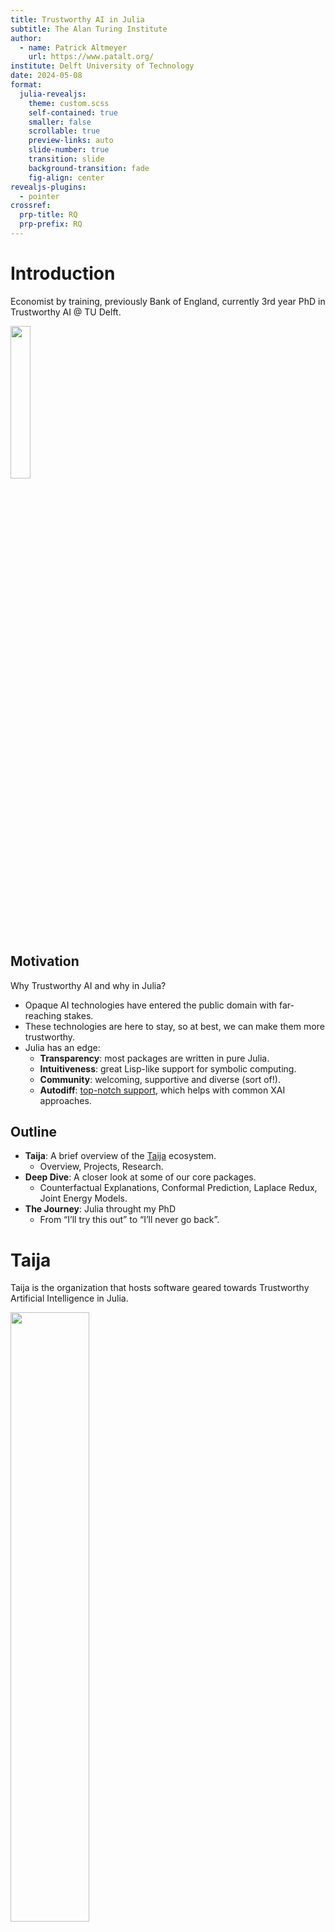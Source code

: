 ```yaml
---
title: Trustworthy AI in Julia
subtitle: The Alan Turing Institute
author: 
  - name: Patrick Altmeyer
    url: https://www.patalt.org/
institute: Delft University of Technology
date: 2024-05-08
format: 
  julia-revealjs:
    theme: custom.scss
    self-contained: true
    smaller: false
    scrollable: true
    preview-links: auto
    slide-number: true
    transition: slide
    background-transition: fade
    fig-align: center
revealjs-plugins:
  - pointer
crossref: 
  prp-title: RQ
  prp-prefix: RQ
---
```


# Introduction {.nostretch} 

Economist by training, previously Bank of England, currently 3rd year PhD in Trustworthy AI \@ TU Delft.

![](/www/images/qr.png){width="25%" fig-align="center"}

## Motivation {.smaller}

Why Trustworthy AI and why in Julia?

::: {.incremental}

- Opaque AI technologies have entered the public domain with far-reaching stakes.
- These technologies are here to stay, so at best, we can make them more trustworthy. 
- Julia has an edge:
  - **Transparency**: most packages are written in pure Julia.
  - **Intuitiveness**: great Lisp-like support for symbolic computing.
  - **Community**: welcoming, supportive and diverse (sort of!). 
  - **Autodiff**: [top-notch support](https://discourse.julialang.org/t/automatic-differentiation-julia-implementation-advantages/24975), which helps with common XAI approaches.

:::

## Outline

:::{.incremental}

- **Taija**: A brief overview of the [Taija](https://github.com/JuliaTrustworthyAI) ecosystem.
  - Overview, Projects, Research. 
- **Deep Dive**: A closer look at some of our core packages.
  - Counterfactual Explanations, Conformal Prediction, Laplace Redux, Joint Energy Models. 
- **The Journey**: Julia throught my PhD 
  - From "I'll try this out" to "I'll never go back".

:::

# Taija

Taija is the organization that hosts software geared towards Trustworthy Artificial Intelligence in Julia.

![](www/logo.png){.absolute bottom=-300 right=50 width="50%"}

## Overview {.smaller}

#### Core Packages

- Model Explainability ([CounterfactualExplanations.jl](https://github.com/JuliaTrustworthyAI/CounterfactualExplanations.jl))
- Predictive Uncertainty Quantification ([ConformalPrediction.jl](https://github.com/JuliaTrustworthyAI/ConformalPrediction.jl))
- Effortless Bayesian Deep Learning ([LaplaceRedux.jl](https://github.com/JuliaTrustworthyAI/LaplaceRedux.jl))

#### Meta Packages

- Plotting ([TaijaPlotting.jl](https://github.com/JuliaTrustworthyAI/TaijaPlotting.jl))
- Datasets for testing and benchmarking ([TaijaData.jl](https://github.com/JuliaTrustworthyAI/TaijaData.jl))
- Parallelization ([TaijaParallel.jl](https://github.com/JuliaTrustworthyAI/TaijaParallel.jl))
- Interoperability with other programming languages ([TaijaInteroperability.jl](https://github.com/JuliaTrustworthyAI/TaijaInteroperability.jl))

The [TaijaBase.jl](https://github.com/JuliaTrustworthyAI/TaijaBase.jl) package provides common symbols, types and functions that are used across all or multiple Taija packages.

## Milestones {auto-animate=true}

#### 2021

- First small-scale project in Julia on Bayesian regression.

## Milestones {auto-animate=true}

#### 2022

- Presented `CounterfactualExplanations.jl` and `LaplaceRedux.jl` at JuliaCon.

#### 2021

- First small-scale project in Julia on Bayesian regression.

## Milestones {auto-animate=true}

#### 2023

- Presented `ConformalPrediction.jl` at JuliaCon. 
- TU Delft students work on `CounterfactualExplanations.jl` and `LaPlaceRedux.jl`.
- `CounterfactualExplanations.jl` published in JuliaCon proceedings.

#### 2022

- Presented `CounterfactualExplanations.jl` and `LaplaceRedux.jl` at JuliaCon.

#### 2021

- First small-scale project in Julia on Bayesian regression.

## Milestones {auto-animate=true}

#### 2024

- Multiple presentations at JuliaCon this summer.
- GSoC/JSoC projects on Causal Counterfactuals and Conformal Bayes.
- TU Delft students working on `TaijaInteractive.jl`.

#### 2023

- Presented `ConformalPrediction.jl` at JuliaCon. 
- TU Delft students work on `CounterfactualExplanations.jl` and `LaPlaceRedux.jl`.
- `CounterfactualExplanations.jl` published in JuliaCon proceedings.

#### 2022

- Presented `CounterfactualExplanations.jl` and `LaplaceRedux.jl` at JuliaCon.

#### 2021

- First small-scale project in Julia on Bayesian regression.

## Research {.smaller}

Taija has been used in the following publications:

- *Conformal Intent Classification and Clarification for Fast and Accurate Intent Recognition* [@hengst2024conformal] [upcoming](https://arxiv.org/abs/2403.18973) in ACL’s NAACL Findings 2024^[Experiments were run in parallel using Python's MAPIE and ConformalPrediction.jl, in order to cross-check results. Reported results were produced using MAPIE.].
- *Faithful Model Explanations through Energy-Constrained Conformal Counterfactuals* [@altmeyer2024faithful] [published](https://ojs.aaai.org/index.php/AAAI/article/view/28956) in Proceedings of the AAAI Conference on Artificial Intelligence 2024.
- *Explaining Black-Box Models through Counterfactuals* [@altmeyer2023explaining] [published](https://proceedings.juliacon.org/papers/10.21105/jcon.00130) in JuliaCon Proceedings.
- *Endogenous Macrodynamics in Algorithmic Recourse* [@altmeyer2023endogenous] [published](https://ieeexplore.ieee.org/abstract/document/10136130) in Proceedings of the 2023 IEEE Conference on Secure and Trustworthy Machine Learning (SaTML).

# Counterfactual Explanations

`CounterfactualExplanations.jl`: A [package](https://github.com/JuliaTrustworthyAI/CounterfactualExplanations.jl) for Counterfactual Explanations and Algorithmic Recourse in Julia.

![](www/ce_logo.png){.absolute bottom=-300 right=50 width="50%"}

## Background

$$
\begin{aligned}
\min_{\mathbf{Z}^\prime \in \mathcal{Z}^L} \{  {\text{yloss}(M_{\theta}(f(\mathbf{Z}^\prime)),\mathbf{y}^+)} + \lambda {\text{cost}(f(\mathbf{Z}^\prime)) }  \} 
\end{aligned} 
$$ 

::::{.columns}::::
:::{.column width='50%'}
**Counterfactual Explanations** (CE) explain how inputs into a model need to change for it to produce different outputs. 

📜 @altmeyer2023explaining \@ JuliaCon 2022.
:::
:::{.column width='50%'}
![Gradient-based counterfactual search.](www/simple_ce.png){#fig-ce-intro width="60%"}
:::
::::

## Examples

- A motivating [example](https://juliatrustworthyai.github.io/CounterfactualExplanations.jl/stable/#Example:-Give-Me-Some-Credit).
- A simple usage [example](https://juliatrustworthyai.github.io/CounterfactualExplanations.jl/stable/#Usage-example).
- Whistle-stop tour of different generators [here](https://juliatrustworthyai.github.io/CounterfactualExplanations.jl/stable/tutorials/whistle_stop/).
- Composing a custom generator using simple macros [here](https://juliatrustworthyai.github.io/CounterfactualExplanations.jl/stable/#Example:-MNIST).
- Scaling things up with parallelization [here](https://juliatrustworthyai.github.io/CounterfactualExplanations.jl/stable/tutorials/parallelization/).
- Extension for differentiable tree-based models [here](https://juliatrustworthyai.github.io/CounterfactualExplanations.jl/stable/extensions/neurotree/).

## Pick your Poison

All of these counterfactuals are valid explanations for the model's prediction. 

> Which one would you pick?

![Turning a 9 into a 7: Counterfactual explanations for an image classifier produced using *Wachter* [@wachter2017counterfactual], *Schut* [@schut2021generating] and *REVISE* [@joshi2019realistic].](www/mnist_motivation.png){#fig-cf-example width="80%"}

## ECCCos from the Black-Box {.nostretch .smaller} 

::::{.columns}::::
:::{.column width='30%'}

📜 @altmeyer2023faithful \@ AAAI 2024

::: {.callout-tip appearance="minimal"}

## Key Idea

Use the hybrid objective of joint energy models (JEM) and a model-agnostic penalty for predictive uncertainty: Energy-Constrained ($\mathcal{E}_{\theta}$) Conformal ($\Omega$) Counterfactuals (*ECCCo*). 

:::
:::
:::{.column width='70%'}

*ECCCo* objective^[We leverage ideas from @grathwohl2020your and @stutz2022learning. See the paper and appendix for a derivation of the objective from first principles.]:

$$
\begin{aligned}
& \min_{\mathbf{Z}^\prime \in \mathcal{Z}^L} \{  {L_{\text{clf}}(f(\mathbf{Z}^\prime);M_{\theta},\mathbf{y}^+)}+ \lambda_1 {\text{cost}(f(\mathbf{Z}^\prime)) } \\
&+ \lambda_2 \mathcal{E}_{\theta}(f(\mathbf{Z}^\prime)|\mathbf{y}^+) + \lambda_3 \Omega(C_{\theta}(f(\mathbf{Z}^\prime);\alpha)) \} 
\end{aligned} 
$$

![Gradient fields and counterfactual paths for different generators.](www/poc_gradient_fields.png){#fig-poc-gradient-fields width="75%" fig-align="center"}

:::
::::

## Faithful Counterfactuals

::::{.columns}::::
:::{.column width='30%'}
![Turning a 9 into a 7. *ECCCo* applied to MLP (a), Ensemble (b), JEM (c), JEM Ensemble (d).](www/mnist_eccco.png){#fig-mnist-eccco width="75%"}
:::
:::{.column width='70%'}
*ECCCo* generates counterfactuals that

- faithfully represent model quality (@fig-mnist-eccco).
- achieve state-of-the-art plausibility (@fig-mnist-benchmark).

![Results for different generators (from 3 to 5).](www/mnist_benchmark.png){#fig-mnist-benchmark width="100%"}
:::
::::

## Ongoing Work {.smaller}

- JSoC 2024: *From Counterfactuals to Interventions - Recourse through Minimal Causal Interventions* with Jorge Luiz Franco and co-mentor [Moritz Schauer](https://github.com/mschauer) ([CausalInference.jl](https://github.com/mschauer/CausalInference.jl))
  - We typically make the implicit causal assumption that all features are independent.
  - If we have (imperfect) causal knowledge, we can use it to guide the search for counterfactuals.
- *What Makes Models Explainable?*: using *ECCCo* to benchmark models.
- Four master's theses all using `CounterfactualExplanations.jl` (LLM explainability, imbalanced data, recourse in practice and counterfactuals for model testing).

# Conformal Prediction

`ConformalPrediction.jl`: A [package](https://github.com/JuliaTrustworthyAI/ConformalPrediction.jl) for Predictive Uncertainty Quantification through Conformal Prediction for Machine Learning models trained in MLJ.

![](www/cp_logo.png){.absolute bottom=-300 right=50 width="50%"}

## Background

Intuitively, CP works under the premise of turning heuristic notions of uncertainty into rigorous uncertainty estimates through repeated sampling or the use of dedicated calibration data.

![Conformal Prediction in action: prediction intervals at varying coverage rates. As coverage grows, so does the width of the prediction interval.](https://raw.githubusercontent.com/pat-alt/pat-alt.github.io/main/blog/posts/conformal-regression/www/medium.gif)

## Examples

- A simple usage [example](https://juliatrustworthyai.github.io/ConformalPrediction.jl/stable/#Usage-Example).
- Conformalizing an image classifier [here](https://juliatrustworthyai.github.io/ConformalPrediction.jl/stable/how_to_guides/mnist/).
- How to build a conformal chatbot [here](https://juliatrustworthyai.github.io/ConformalPrediction.jl/stable/how_to_guides/llm/).

![`ConformalPrediction.jl` meets `SymbolicRegression.jl`.](www/cp.gif)

## Ongoing Work

- GSoC 2024: *Add the support to Conformal Bayes to Taija* with Pasquale Caterino and co-mentor Mojtaba Farmanbar
- Support for conformal training [@stutz2022learning].
- Code refactoring to allow adding support for parallelization using `TaijaParallel.jl`.
- JuliaCon Proceedings paper (in planning).

## Interactive Tour

... if time permits at the end.

> First time here? Take a quick interactive [tour](https://juliahub.com/ui/Notebooks/juliahub/Tutorials/ConformalPrediction.jl) to see what this package can do right on [JuliaHub](https://juliahub.com/ui/Notebooks/juliahub/Tutorials/ConformalPrediction.jl){target="_blank"} (To run the notebook, hit login and then edit). 

This [`Pluto.jl`](https://github.com/fonsp/Pluto.jl){target="_blank"} 🎈 notebook won the 2nd Price in the [JuliaCon 2023 Notebook Competition](https://info.juliahub.com/pluto-notebook-winner-23).

# Laplace Redux

`LaplaceRedux.jl`: A [package](https://github.com/JuliaTrustworthyAI/LaplaceRedux.jl) for Effortless Bayesian Deep Learning through Laplace Approximation for Flux.jl neural networks.

![](www/lr_logo.png){.absolute bottom=-300 right=50 width="50%"}

## Background {.smaller}

We want BMA for neural networks underspecified by the data [@wilson2020case], 

$$
p(y|x,\mathcal{D}) = \int p(y|x,\theta)p(\theta|\mathcal{D})d\theta
$$ {#eq-bma}

where $p(y|x,\theta)$ is the likelihood, $p(\theta|\mathcal{D})$ is the posterior and $\mathcal{D}$ is the training data.

::::{.columns}::::
:::{.column width='60%'}
- **Problem** 😢: Intractable posterior $p(\theta|\mathcal{D})$.
- **Convention** 🤔: Use MAP estimate $p(y|x,\mathcal{D}) \approx p(y|x,\hat\theta)$ with $\hat\theta=\arg\max_{\theta}p(\theta|\mathcal{D})$. 
- **Idea** 💡: Taylor approximation at the mode amounts to multivariate Gaussian centered around MAP.
:::
:::{.column width='40%'}
![Unnormalized log-posterior and corresponding Laplace Approximation. Source: @murphy2022probabilistic.](/www/images/laplace_posterior.png)
:::
::::

## Model Assumptions {.smaller}

**Example (binary classification)**: We assume Bernoulli likelihood and a Gaussian prior for our weights ...

$$
p(y_n|\mathbf{x}_n;\mathbf{w})\sim\text{Ber}(y_n|\sigma(\mathbf{w}^T\mathbf{x}_n))
$$ {#eq-prior}

$$
p(\theta) \sim \mathcal{N} \left( \theta | \mathbf{0}, \lambda^{-1} \mathbf{I} \right)=\mathcal{N} \left( \theta | \mathbf{0}, \mathbf{H}_0^{-1} \right)
$$ {#eq-prior}

. . .

... which yields the following negative log-likelihood (or energy) function [@murphy2022probabilistic]:

$$
\psi(\theta)= - \sum_{n}^N [y_n \log \mu_n + (1-y_n)\log (1-\mu_n)] + \\ \frac{1}{2} (\theta-\theta_0)^T\mathbf{H}_0(\theta-\theta_0)
$$ {#eq-loss}

## Taylor Expansion {.smaller}

We have the following normalized posterior: 

$$
p(\theta|\mathcal{D}) = Z^{-1} p(\mathcal{D}|\theta)p(\theta) = Z^{-1} \exp(-\psi(\theta)) 
$$ {#eq-normalized}

with $Z = \int p(\mathcal{D}|\theta) p(\theta)$.

. . .

Then, second-order Taylor expansion of the energy function around the mode $\theta_0$ gives us the Laplace approximation [@murphy2022probabilistic]:

$$
\psi(\theta) \approxeq \psi(\hat\theta) + \frac{1}{2} (\theta-\hat\theta)^T \mathbf{H}(\theta-\hat\theta)
$$ {#eq-taylor}

. . .

Thus, we have

$$
p(\theta|\mathcal{D}) \approxeq \mathcal{N}(\theta;\hat\theta,-\mathbf{H}^{-1})
$$ {#eq-posterior}

## Hessian Approximation

- Challenge lies in computing the Hessian $\mathbf{H}$.
- We can use the Empirical Fisher or Generalized Gauss-Newton approximation [@murphy2022probabilistic].
  - Still quadratic in the number of parameters.
- For scalable solutions, we can use the diagonal approximation or the K-FAC approximation or work with a subnetwork.

## Examples

- A basic usage [example](https://juliatrustworthyai.github.io/LaplaceRedux.jl/stable/#Basic-Usage).
- A binary classification [example](https://juliatrustworthyai.github.io/LaplaceRedux.jl/stable/#Binary-Classification) with prior tuning through empirical Bayes.
- Counterfactual explanations with Laplace Redux [here](https://juliatrustworthyai.github.io/CounterfactualExplanations.jl/stable/extensions/laplace_redux/).

![](www/laplace.svg)

# Joint Energy Models

`JointEnergyModels.jl`: A [package](https://github.com/JuliaTrustworthyAI/JointEnergyModels.jl?tab=readme-ov-file) for Joint Energy Models and Energy-Based Models in Julia.

![](www/jem.svg){.absolute bottom=-400 right=50 width="50%"}

## Background 

**Joint Energy Models** (JEM) are a class of energy-based models that learn a joint distribution over inputs and outputs [@grathwohl2020your].

![Training JEMs.](www/jem.png)

## Package

::::{.columns}::::
:::{.column width='50%'}
- Package used in @altmeyer2024faithful, but less mature than the other packages.
- Simple usage example can be found [here](https://juliatrustworthyai.github.io/JointEnergyModels.jl/stable/).

> Contributions welcome!
:::
:::{.column width='50%'}
![Samples generated through SGLD for JEM ensemble.](www/mnist_generated_jem.png)
:::
::::

# The Journey

## Timeline

- Background in R and Python (mostly R), a little bit of MATLAB during my master's
- First looked at Julia (`v0.6`) in 2017 during my master's but quickly abandoned it.
- During my master's in Data Science (2021) I started to get frustrated with the speed of R and Python.
  - Did some work in C++ and Rcpp, but it was too cumbersome.
- Started my PhD in Trustworthy AI in September 2021 and decided to give Julia another go.
- Haven't looked back since!

## The Good

- Julia is uniquely expressive and intuitive, making it easy to prototype and test ideas (especially in research).
- The package manager will have you writing and shipping your own packages in no time.
- Students at TU Delft have been able to pick up Julia quickly and contribute to Taija projects.
- Multiple dispatch is a game-changer for writing clean and efficient code.
- The release of Quarto in 2021 has made it easy to transition from R (Studio) to Julia.

## The Bad

- Expect to implement things from scratch (not always a bad thing!).
- Some important packages are still in development and lack contributors (e.g. `Transformers.jl`).
- I'm still sometimes puzzled by implicit imports (and I know my students are too!).
- AI research is still dominated by Python/R, so developing in Julia does not always feel impactful.

# Questions? {.nostretch} 

![](/www/images/qr.png){width="25%" fig-align="center"}

## References {.scrollable .smaller}

::: {#refs}
:::
